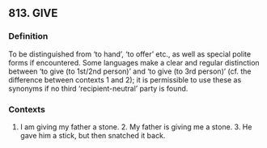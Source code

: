 ## 813. GIVE
### Definition
To be distinguished from ‘to hand’, ‘to offer’ etc., as well as special polite forms if encountered. Some languages make a clear and regular distinction between ‘to give (to 1st/2nd person)’ and ‘to give (to 3rd person)’ (cf. the difference between contexts 1 and 2); it is permissible to use these as synonyms if no third ‘recipient-neutral’ party is found.

### Contexts
1. I am giving my father a stone.  2. My father is giving me a stone.  3. He gave him a stick, but then snatched it back.

